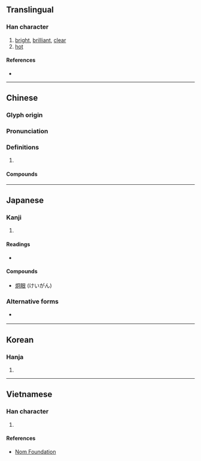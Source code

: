 {{character info/new}}
{{also|烱}}
==Translingual==

===Han character===
{{Han char|rn=86|rad=火|as=05|sn=9|four=97820|canj=FBR,XFBR|ids=⿰火冋}}

# [[bright]], [[brilliant]], [[clear]]
# [[hot]]

====References====
* {{Han ref|kx=0668.260|dkj=18956|dj=1078.030|hdz=32195.160|uh=70AF|ud=28847|bh=ACB3|bd=44211}}

----

==Chinese==
{{zh-forms|alt=冏}}

===Glyph origin===
{{Han etym}}

===Pronunciation===
{{zh-pron
|m=jiǒng
|c=gwing2
|mc=y
|oc=y
|cat=
}}

===Definitions===
{{zh-hanzi}}

# {{rfdef|zh}}

====Compounds====
{{zh-der|炯炯|炯誡|炯炯有神|炯炯有光|炯鑒|炯心}}

----

==Japanese==

===Kanji===
{{ja-kanji|grade=uc|rs=火05}}

# {{defn|lang=ja|sort=火05}}

====Readings====
* {{ja-readings|on=[[けい]] (kei), [[きょう]] (kyō)|kun=[[あきらか]] (akiraka)}}

====Compounds====
* [[炯眼]] (けいがん)

===Alternative forms===
* {{l|ja|烱}} {{qualifier|[[俗字]]|zokuji}}

----

==Korean==

===Hanja===
{{ko-hanja|hangeul=형|eumhun=|rv=hyeong|mr=hyŏng|y=hyeng}}

# {{defn|lang=ko|sort=火05}}

----

==Vietnamese==

===Han character===
{{vi-readings|rs=火05| hanviet = [[quýnh]], [[quỷnh]]}}

# {{defn|lang=vi|sort=火05}}

====References====
*[http://nomfoundation.org/common/nom_details.php?codepoint=70af Nom Foundation]